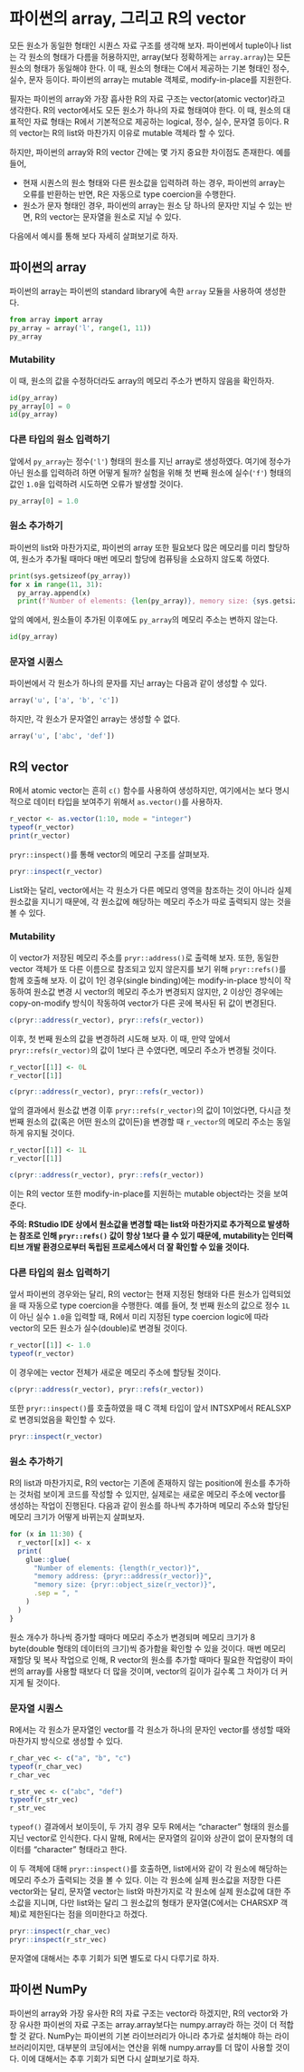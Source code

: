 # 파이썬의 array, 그리고 R의 vector {#array-vector}

모든 원소가 동일한 형태인 시퀀스 자료 구조를 생각해 보자. 파이썬에서 tuple이나 list는 각 원소의 형태가 다름을 허용하지만, array(보다 정확하게는 `array.array`)는 모든 원소의 형태가 동일해야 한다. 이 때, 원소의 형태는 C에서 제공하는 기본 형태인 정수, 실수, 문자 등이다. 파이썬의 array는 mutable 객체로, modify-in-place를 지원한다.

필자는 파이썬의 array와 가장 흡사한 R의 자료 구조는 vector(atomic vector)라고 생각한다. R의 vector에서도 모든 원소가 하나의 자료 형태여야 한다. 이 때, 원소의 대표적인 자료 형태는 R에서 기본적으로 제공하는 logical, 정수, 실수, 문자열 등이다. R의 vector는 R의 list와 마찬가지 이유로 mutable 객체라 할 수 있다.

하지만, 파이썬의 array와 R의 vector 간에는 몇 가지 중요한 차이점도 존재한다. 예를 들어,

- 현재 시퀀스의 원소 형태와 다른 원소값을 입력하려 하는 경우, 파이썬의 array는 오류를 반환하는 반면, R은 자동으로 type coercion을 수행한다.
- 원소가 문자 형태인 경우, 파이썬의 array는 원소 당 하나의 문자만 지닐 수 있는 반면, R의 vector는 문자열을 원소로 지닐 수 있다.

다음에서 예시를 통해 보다 자세히 살펴보기로 하자.


## 파이썬의 array

파이썬의 array는 파이썬의 standard library에 속한 `array` 모듈을 사용하여 생성한다.

```python
from array import array
py_array = array('l', range(1, 11))
py_array
```


### Mutability

이 때, 원소의 값을 수정하더라도 array의 메모리 주소가 변하지 않음을 확인하자.

```python
id(py_array)
py_array[0] = 0
id(py_array)
```


### 다른 타입의 원소 입력하기

앞에서 `py_array`는 정수(`'l'`) 형태의 원소를 지닌 array로 생성하였다. 여기에 정수가 아닌 원소를 입력하려 하면 어떻게 될까? 실험을 위해 첫 번째 원소에 실수(`'f'`) 형태의 값인 `1.0`을 입력하려 시도하면 오류가 발생할 것이다.

```python
py_array[0] = 1.0
```


### 원소 추가하기

파이썬의 list와 마찬가지로, 파이썬의 array 또한 필요보다 많은 메모리를 미리 할당하여, 원소가 추가될 때마다 매번 메모리 할당에 컴퓨팅을 소요하지 않도록 하였다.

```python
print(sys.getsizeof(py_array))
for x in range(11, 31):
  py_array.append(x)
  print(f'Number of elements: {len(py_array)}, memory size: {sys.getsizeof(py_array)}')
```

앞의 예에서, 원소들이 추가된 이후에도 `py_array`의 메모리 주소는 변하지 않는다.

```python
id(py_array)
```


### 문자열 시퀀스

파이썬에서 각 원소가 하나의 문자를 지닌 array는 다음과 같이 생성할 수 있다.

```python
array('u', ['a', 'b', 'c'])
```

하지만, 각 원소가 문자열인 array는 생성할 수 없다.

```python
array('u', ['abc', 'def'])
```



## R의 vector

R에서 atomic vector는 흔히 `c()` 함수를 사용하여 생성하지만, 여기에서는 보다 명시적으로 데이터 타입을 보여주기 위해서 `as.vector()`를 사용하자.

```r
r_vector <- as.vector(1:10, mode = "integer")
typeof(r_vector)
print(r_vector)
```

`pryr::inspect()`를 통해 vector의 메모리 구조를 살펴보자.

```r
pryr::inspect(r_vector)
```

List와는 달리, vector에서는 각 원소가 다른 메모리 영역을 참조하는 것이 아니라 실제 원소값을 지니기 때문에, 각 원소값에 해당하는 메모리 주소가 따로 출력되지 않는 것을 볼 수 있다.



### Mutability

이 vector가 저장된 메모리 주소를 `pryr::address()`로 출력해 보자. 또한, 동일한 vector 객체가 또 다른 이름으로 참조되고 있지 않은지를 보기 위해 `pryr::refs()`를 함께 호출해 보자. 이 값이 1인 경우(single binding)에는 modify-in-place 방식이 작동하여 원소값 변경 시 vector의 메모리 주소가 변경되지 않지만, 2 이상인 경우에는 copy-on-modify 방식이 작동하여 vector가 다른 곳에 복사된 뒤 값이 변경된다. 

```r
c(pryr::address(r_vector), pryr::refs(r_vector))
```


이후, 첫 번째 원소의 값을 변경하려 시도해 보자. 이 때, 만약 앞에서 `pryr::refs(r_vector)`의 값이 1보다 큰 수였다면, 메모리 주소가 변경될 것이다.

```r
r_vector[[1]] <- 0L
r_vector[[1]]

c(pryr::address(r_vector), pryr::refs(r_vector))
```

앞의 결과에서 원소값 변경 이후 `pryr::refs(r_vector)`의 값이 1이었다면, 다시금 첫 번째 원소의 값(혹은 어떤 원소의 값이든)을 변경할 때 `r_vector`의 메모리 주소는 동일하게 유지될 것이다.

```r
r_vector[[1]] <- 1L
r_vector[[1]]

c(pryr::address(r_vector), pryr::refs(r_vector))
```

이는 R의 vector 또한 modify-in-place를 지원하는 mutable object라는 것을 보여준다.

**주의: RStudio IDE 상에서 원소값을 변경할 때는 list와 마찬가지로 추가적으로 발생하는 참조로 인해 `pryr::refs()` 값이 항상 1보다 클 수 있기 때문에, mutability는 인터랙티브 개발 환경으로부터 독립된 프로세스에서 더 잘 확인할 수 있을 것이다.**


### 다른 타입의 원소 입력하기

앞서 파이썬의 경우와는 달리, R의 vector는 현재 지정된 형태와 다른 원소가 입력되었을 때 자동으로 type coercion을 수행한다. 예를 들어, 첫 번째 원소의 값으로 정수 `1L`이 아닌 실수 `1.0`을 입력할 때, R에서 미리 지정된 type coercion logic에 따라 vector의 모든 원소가 실수(double)로 변경될 것이다.

```r
r_vector[[1]] <- 1.0
typeof(r_vector)
```

이 경우에는 vector 전체가 새로운 메모리 주소에 할당될 것이다.

```r
c(pryr::address(r_vector), pryr::refs(r_vector))
```

또한 `pryr::inspect()`를 호출하였을 때 C 객체 타입이 앞서 INTSXP에서 REALSXP로 변경되었음을 확인할 수 있다.

```r
pryr::inspect(r_vector)
```



### 원소 추가하기

R의 list과 마찬가지로, R의 vector는 기존에 존재하지 않는 position에 원소를 추가하는 것처럼 보이게 코드를 작성할 수 있지만, 실제로는 새로운 메모리 주소에 vector를 생성하는 작업이 진행된다. 다음과 같이 원소를 하나씩 추가하며 메모리 주소와 할당된 메모리 크기가 어떻게 바뀌는지 살펴보자.

```r
for (x in 11:30) {
  r_vector[[x]] <- x
  print(
    glue::glue(
      "Number of elements: {length(r_vector)}",
      "memory address: {pryr::address(r_vector)}",
      "memory size: {pryr::object_size(r_vector)}",
      .sep = ", "
    )
  )
}
```

원소 개수가 하나씩 증가할 때마다 메모리 주소가 변경되며 메모리 크기가 8 byte(double 형태의 데이터의 크기)씩 증가함을 확인할 수 있을 것이다. 매번 메모리 재할당 및 복사 작업으로 인해, R vector의 원소를 추가할 때마다 필요한 작업량이 파이썬의 array를 사용할 때보다 더 많을 것이며, vector의 길이가 길수록 그 차이가 더 커지게 될 것이다.


### 문자열 시퀀스

R에서는 각 원소가 문자열인 vector를 각 원소가 하나의 문자인 vector를 생성할 때와 마찬가지 방식으로 생성할 수 있다.

```r
r_char_vec <- c("a", "b", "c")
typeof(r_char_vec)
r_char_vec
```

```r
r_str_vec <- c("abc", "def")
typeof(r_str_vec)
r_str_vec
```

`typeof()` 결과에서 보이듯이, 두 가지 경우 모두 R에서는 "character" 형태의 원소를 지닌 vector로 인식한다. 다시 말해, R에서는 문자열의 길이와 상관이 없이 문자형의 데이터를 "character" 형태라고 한다.

이 두 객체에 대해 `pryr::inspect()`를 호출하면, list에서와 같이 각 원소에 해당하는 메모리 주소가 출력되는 것을 볼 수 있다. 이는 각 원소에 실제 원소값을 저장한 다른 vector와는 달리, 문자열 vector는 list와 마찬가지로 각 원소에 실제 원소값에 대한 주소값을 지니며, 다만 list와는 달리 그 원소값의 형태가 문자열(C에서는 CHARSXP 객체)로 제한된다는 점을 의미한다고 하겠다. 

```r
pryr::inspect(r_char_vec)
pryr::inspect(r_str_vec)
```

문자열에 대해서는 추후 기회가 되면 별도로 다시 다루기로 하자.



## 파이썬 NumPy

파이썬의 array와 가장 유사한 R의 자료 구조는 vector라 하겠지만, R의 vector와 가장 유사한 파이썬의 자료 구조는 array.array보다는 numpy.array라 하는 것이 더 적합할 것 같다. NumPy는 파이썬의 기본 라이브러리가 아니라 추가로 설치해야 하는 라이브러리이지만, 대부분의 코딩에서는 연산을 위해 numpy.array를 더 많이 사용할 것이다. 이에 대해서는 추후 기회가 되면 다시 살펴보기로 하자.

